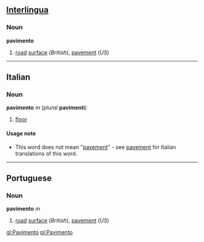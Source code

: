 ==[[Interlingua]]==
===Noun===
'''pavimento'''

#[[road]] [[surface]] (''British''), [[pavement]] (''US'')

----
==Italian==
===Noun===
'''pavimento''' ''m'' (''plural'' '''pavimenti''')

#[[floor]]

====Usage note====
*This word does not mean "[[pavement]]" - see [[pavement]] for Italian translations of this word.

----
==Portuguese==
===Noun===
'''pavimento''' ''m''

#[[road]] [[surface]] (''British''), [[pavement]] (''US'')

[[gl:Pavimento]]
[[pl:Pavimento]]